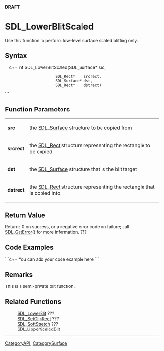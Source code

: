 <!-- pragma section-numbers off -->
<!-- pragma camelcase off -->
'''DRAFT'''

= SDL_LowerBlitScaled =
Use this function to perform low-level surface scaled blitting only.


== Syntax ==
```c++
int SDL_LowerBlitScaled(SDL_Surface* src,
                        SDL_Rect*    srcrect,
                        SDL_Surface* dst,
                        SDL_Rect*    dstrect)
```

== Function Parameters ==
{|
|'''src'''
|the [[SDL_Surface]] structure to be copied from
|-
|'''srcrect'''
|the [[SDL_Rect]] structure representing the rectangle to be copied
|-
|'''dst'''
|the [[SDL_Surface]] structure that is the blit target
|-
|'''dstrect'''
|the [[SDL_Rect]] structure representing the rectangle that is copied into
|}


== Return Value ==
Returns 0 on success, or a negative error code on failure; call [[SDL_GetError]]() for more information. ???

== Code Examples ==
```c++
You can add your code example here
```

== Remarks ==
This is a semi-private blit function.

== Related Functions ==
:[[SDL_LowerBlit]] ???
:[[SDL_SetClipRect]] ???
:[[SDL_SoftStretch]] ???
:[[SDL_UpperScaledBlit]]

----
[[CategoryAPI]], [[CategorySurface]]
